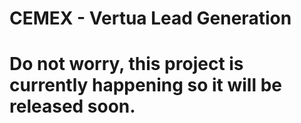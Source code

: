 # CEMEX - Vertua Lead Generation 

# Do not worry, this project is currently happening so it will be released soon.
